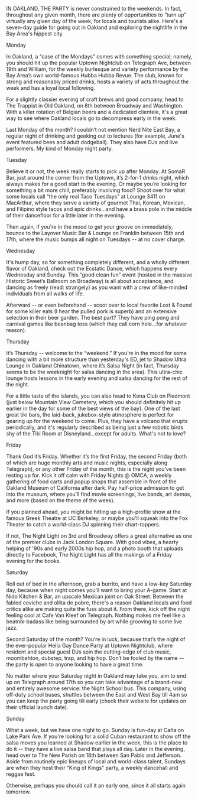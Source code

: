 IN OAKLAND, THE PARTY is never constrained to the weekends. In fact, throughout any given month, there are plenty of opportunities to “turn up” virtually any given day of the week, for locals and tourists alike. Here's a seven-day guide for going out in Oakland and exploring the nightlife in the Bay Area's hippest city.

Monday

In Oakland, a “case of the Mondays” comes with something special; namely, you should hit up the popular Uptown Nightclub on Telegraph Ave, between 19th and William, for the weekly burlesque and variety performance by the Bay Area’s own world-famous Hubba Hubba Revue. The club, known for strong and reasonably priced drinks, hosts a variety of acts throughout the week and has a loyal local following. 

For a slightly classier evening of craft brews and good company, head to The Trappist in Old Oakland, on 8th between Broadway and Washington. With a killer rotation of Belgian beers and a dedicated clientele, it's a great way to see where Oakland locals go to decompress early in the week.

Last Monday of the month? I couldn’t not mention Nerd Nite East Bay, a regular night of drinking and geeking out to lectures (for example, June's event featured bees and adult dodgeball). They also have DJs and live performers. My kind of Monday night party.

Tuesday

Believe it or not, the week really starts to pick up after Monday. At SomaR Bar, just around the corner from the Uptown, it’s 2-for-1 drinks night, which always makes for a good start to the evening. Or maybe you’re looking for something a bit more chill, preferably involving food? Shoot over for what some locals call “the only real Taco Tuesdays” at Lounge 3411 on MacArthur, where they serve a variety of gourmet Thai, Korean, Mexican, and Filipino style tacos and epic drinks...and have a brass pole in the middle of their dancefloor for a little later in the evening. 

Then again, if you're in the mood to get your groove on immediately, bounce to the Layover Music Bar & Lounge on Franklin between 15th and 17th, where the music bumps all night on Tuesdays -- at no cover charge.

Wednesday

It's hump day, so for something completely different, and a wholly different flavor of Oakland, check out the Ecstatic Dance, which happens every Wednesday and Sunday. This “good clean fun” event (hosted in the massive Historic Sweet’s Ballroom on Broadway) is all about acceptance, and dancing as freely (read: strangely) as you want with a crew of like-minded individuals from all walks of life.

Afterward -- or even beforehand -- scoot over to local favorite Lost & Found for some killer eats (I hear the pulled pork is superb) and an extensive selection in their beer garden. The best part? They have ping pong and carnival games like beanbag toss (which they call corn hole...for whatever reason).

Thursday

It’s Thursday -- welcome to the “weekend.” If you’re in the mood for some dancing with a bit more structure than yesterday's ED, jet to Shadow Ultra Lounge in Oakland Chinatown, where it’s Salsa Night (in fact, Thursday seems to be the weeknight for salsa dancing in the area). This ultra-chic lounge hosts lessons in the early evening and salsa dancing for the rest of the night. 

For a little taste of the islands, you can also head to Kona Club on Piedmont (just below Mountain View Cemetery, which you should definitely hit up earlier in the day for some of the best views of the bay). One of the last great tiki bars, the laid-back, jukebox-style atmosphere is perfect for gearing up for the weekend to come. Plus, they have a volcano that erupts periodically, and it's regularly described as being just a few robotic birds shy of the Tiki Room at Disneyland...except for adults. What's not to love?

Friday

Thank God it’s Friday. Whether it’s the first Friday, the second Friday (both of which are huge monthly arts and music nights, especially along Telegraph), or any other Friday of the month, this is the night you’ve been resting up for. Kick it off calm with Friday Nights @ OMCA, a weekly gathering of food carts and popup shops that assemble in front of the Oakland Museum of California after dark. Pay half-price admission to get into the museum, where you’ll find movie screenings, live bands, art demos, and more (based on the theme of the week). 

If you planned ahead, you might be hitting up a high-profile show at the famous Greek Theatre at UC Berkeley, or maybe you'll squeak into the Fox Theater to catch a world-class DJ spinning their chart-toppers.

If not, The Night Light on 3rd and Broadway offers a great alternative as one of the premier clubs in Jack London Square. With good vibes, a hearty helping of '90s and early 2000s hip hop, and a photo booth that uploads directly to Facebook, The Night Light has all the makings of a Friday 
evening for the books.

Saturday

Roll out of bed in the afternoon, grab a burrito, and have a low-key Saturday day, because when night comes you’ll want to bring your A-game. Start at Nido Kitchen & Bar, an upscale Mexican joint on Oak Street. Between the fabled ceviche and ollita de pobre, there's a reason Oakland locals and food critics alike are making quite the fuss about it. From there, kick off the night feeling cool at Cafe Van Kleef on Telegraph. Nothing makes me feel like a beatnik-badass like being surrounded by art while grooving to some live jazz.

Second Saturday of the month? You’re in luck, because that’s the night of the ever-popular Hella Gay Dance Party at Uptown Nightclub, where resident and special guest DJs spin the cutting-edge of club music, moombahton, dubstep, trap, and hip hop. Don’t be fooled by the name -- the party is open to anyone looking to have a great time.

No matter where your Saturday night in Oakland may take you, aim to end up on Telegraph around 17th so you can take advantage of a brand-new and entirely awesome service: the Night School bus. This company, using off-duty school buses, shuttles between the East and West Bay till 4am so you can keep the party going till early (check their website for updates on their official launch date).

Sunday

What a week, but we have one night to go. Sunday is fun-day at Caña on Lake Park Ave. If you're looking for a solid Cuban restaurant to show off the salsa moves you learned at Shadow earlier in the week, this is the place to do it -- they have a live salsa band that plays all day. Later in the evening, head over to The New Parish on 18th between San Pablo and Jefferson. Aside from routinely epic lineups of local and world-class talent, Sundays are when they host their “King of Kings” party, a weekly dancehall and reggae fest. 

Otherwise, perhaps you should call it an early one, since it all starts again tomorrow. 

